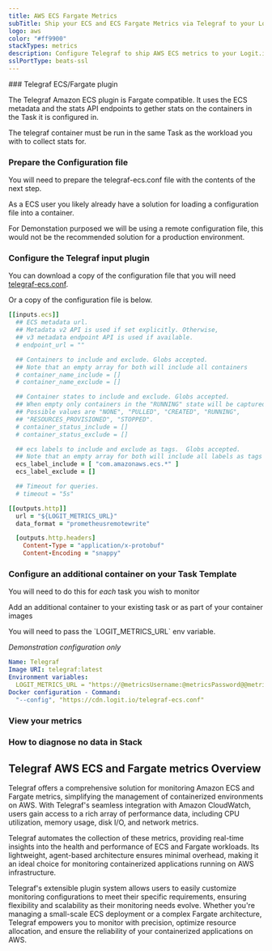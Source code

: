 ```yaml
---
title: AWS ECS Fargate Metrics
subTitle: Ship your ECS and ECS Fargate Metrics via Telegraf to your Logit.io Stack
logo: aws
color: "#ff9900"
stackTypes: metrics
description: Configure Telegraf to ship AWS ECS metrics to your Logit.io stacks. Configure Telegraf to send ECS metrics to Prometheus. Get started using our Telegraf AWS ECS metrics example configuration.
sslPortType: beats-ssl
---
```


<Steps>
  ### Telegraf ECS/Fargate plugin

  The Telegraf Amazon ECS plugin is Fargate compatible. It uses the ECS metadata and the stats API 
  endpoints to gether stats on the containers in the Task it is configured in.
        
  The telegraf container must be run in the same Task as the workload you with to collect stats for.

  ### Prepare the Configuration file

  You will need to prepare the telegraf-ecs.conf file with the contents of the next step.
        
  As a ECS user you likely already have a solution for loading a configuration file into a container.
        
  For Demonstation purposed we will be using a remote configuration file, this would not 
  be the recommended solution for a production environment.

  ### Configure the Telegraf input plugin

  You can download a copy of the configuration file that you will 
  need [telegraf-ecs.conf](https://cdn.logit.io/telegraf-ecs.conf).

  Or a copy of the configuration file is below.
  ```ruby copy showLineNumbers
  [[inputs.ecs]]
    ## ECS metadata url.
    ## Metadata v2 API is used if set explicitly. Otherwise,
    ## v3 metadata endpoint API is used if available.
    # endpoint_url = ""

    ## Containers to include and exclude. Globs accepted.
    ## Note that an empty array for both will include all containers
    # container_name_include = []
    # container_name_exclude = []

    ## Container states to include and exclude. Globs accepted.
    ## When empty only containers in the "RUNNING" state will be captured.
    ## Possible values are "NONE", "PULLED", "CREATED", "RUNNING",
    ## "RESOURCES_PROVISIONED", "STOPPED".
    # container_status_include = []
    # container_status_exclude = []

    ## ecs labels to include and exclude as tags.  Globs accepted.
    ## Note that an empty array for both will include all labels as tags
    ecs_label_include = [ "com.amazonaws.ecs.*" ]
    ecs_label_exclude = []

    ## Timeout for queries.
    # timeout = "5s"

  [[outputs.http]]
    url = "${LOGIT_METRICS_URL}"
    data_format = "prometheusremotewrite"

    [outputs.http.headers]
      Content-Type = "application/x-protobuf"
      Content-Encoding = "snappy"
  ```

  ### Configure an additional container on your Task Template

  You will need to do this for *each* task you wish to monitor

  Add an additional container to your existing task or as part of your container images

  <Callout type="info">
    You will need to pass the `LOGIT_METRICS_URL` env variable. 
  </Callout>

  *Demonstration configuration only*

  ```yaml copy showLineNumbers
  Name: Telegraf
  Image URI: telegraf:latest
  Environment variables:
    LOGIT_METRICS_URL = "https://@metricsUsername:@metricsPassword@@metrics_id-vm.logit.io:@vmAgentPort/api/v1/write"
  Docker configuration - Command:
    "--config", "https://cdn.logit.io/telegraf-ecs.conf"
  ```

  ### View your metrics
  <LaunchStack source="telegraf-aws-ecs" utmMedium="metrics" utmCampaign="telegraf-aws-ecs-metrics" />

  ### How to diagnose no data in Stack

  <DiagnoseNoData />

</Steps>

## Telegraf AWS ECS and Fargate metrics Overview

Telegraf offers a comprehensive solution for monitoring Amazon ECS and Fargate metrics, 
simplifying the management of containerized environments on AWS. With Telegraf's seamless 
integration with Amazon CloudWatch, users gain access to a rich array of performance data, 
including CPU utilization, memory usage, disk I/O, and network metrics.

Telegraf automates the collection of these metrics, providing real-time insights into the 
health and performance of ECS and Fargate workloads. Its lightweight, agent-based 
architecture ensures minimal overhead, making it an ideal choice for monitoring containerized 
applications running on AWS infrastructure.

Telegraf's extensible plugin system allows users to easily customize monitoring configurations 
to meet their specific requirements, ensuring flexibility and scalability as their monitoring 
needs evolve. Whether you're managing a small-scale ECS deployment or a complex Fargate 
architecture, Telegraf empowers you to monitor with precision, optimize resource allocation, 
and ensure the reliability of your containerized applications on AWS.